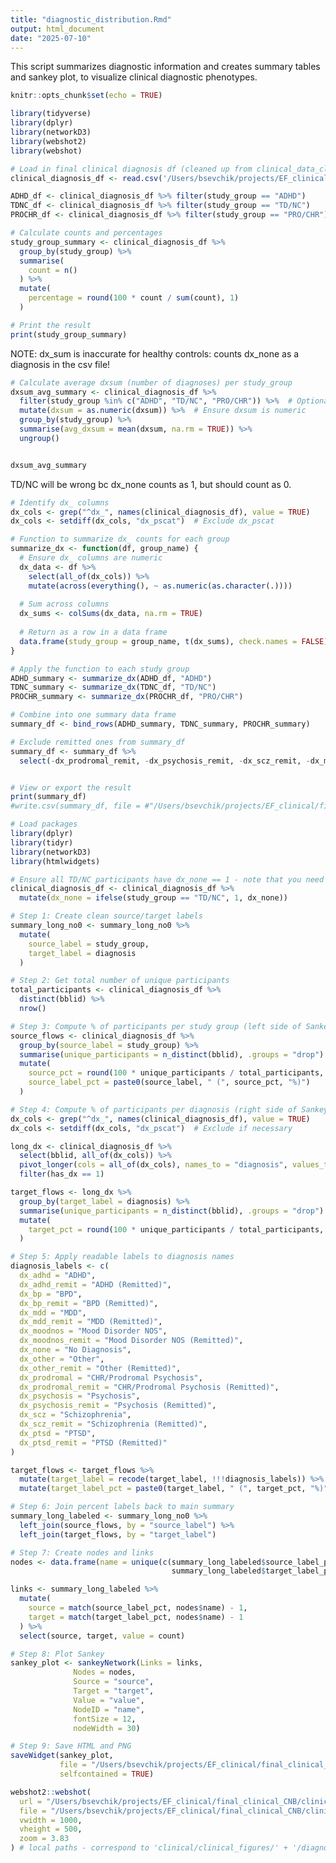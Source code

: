 ```yaml
---
title: "diagnostic_distribution.Rmd"
output: html_document
date: "2025-07-10"
---
```


This script summarizes diagnostic information and creates summary tables and sankey plot, to visualize clinical diagnostic phenotypes.

```r
knitr::opts_chunk$set(echo = TRUE)
```

```r
library(tidyverse)
library(dplyr)
library(networkD3)
library(webshot2)
library(webshot)
```

```r
# Load in final clinical diagnosis df (cleaned up from clinical_data_cleaning.Rmd script)
clinical_diagnosis_df <- read.csv('/Users/bsevchik/projects/EF_clinical/final_clinical_CNB/clinical/UPDATED_clinical_scanned_clean.csv') # local path

```


```r
ADHD_df <- clinical_diagnosis_df %>% filter(study_group == "ADHD")
TDNC_df <- clinical_diagnosis_df %>% filter(study_group == "TD/NC")
PROCHR_df <- clinical_diagnosis_df %>% filter(study_group == "PRO/CHR")

# Calculate counts and percentages
study_group_summary <- clinical_diagnosis_df %>%
  group_by(study_group) %>%
  summarise(
    count = n()
  ) %>%
  mutate(
    percentage = round(100 * count / sum(count), 1)
  )

# Print the result
print(study_group_summary)
```

NOTE: dx_sum is inaccurate for healthy controls: counts dx_none as a diagnosis in the csv file!

```r
# Calculate average dxsum (number of diagnoses) per study_group
dxsum_avg_summary <- clinical_diagnosis_df %>%
  filter(study_group %in% c("ADHD", "TD/NC", "PRO/CHR")) %>%  # Optional: ensure group validity
  mutate(dxsum = as.numeric(dxsum)) %>%  # Ensure dxsum is numeric
  group_by(study_group) %>%
  summarise(avg_dxsum = mean(dxsum, na.rm = TRUE)) %>%
  ungroup()


dxsum_avg_summary

```
TD/NC will be wrong bc dx_none counts as 1, but should count as 0.


```r

# Identify dx_ columns
dx_cols <- grep("^dx_", names(clinical_diagnosis_df), value = TRUE)
dx_cols <- setdiff(dx_cols, "dx_pscat")  # Exclude dx_pscat

# Function to summarize dx_ counts for each group
summarize_dx <- function(df, group_name) {
  # Ensure dx_ columns are numeric
  dx_data <- df %>%
    select(all_of(dx_cols)) %>%
    mutate(across(everything(), ~ as.numeric(as.character(.))))
  
  # Sum across columns
  dx_sums <- colSums(dx_data, na.rm = TRUE)
  
  # Return as a row in a data frame
  data.frame(study_group = group_name, t(dx_sums), check.names = FALSE)
}

# Apply the function to each study group
ADHD_summary <- summarize_dx(ADHD_df, "ADHD")
TDNC_summary <- summarize_dx(TDNC_df, "TD/NC")
PROCHR_summary <- summarize_dx(PROCHR_df, "PRO/CHR")

# Combine into one summary data frame
summary_df <- bind_rows(ADHD_summary, TDNC_summary, PROCHR_summary)

# Exclude remitted ones from summary_df
summary_df <- summary_df %>%
  select(-dx_prodromal_remit, -dx_psychosis_remit, -dx_scz_remit, -dx_moodnos_remit, -dx_mdd_remit, -dx_bp_remit, -dx_adhd_remit, -dx_ptsd_remit, -dx_other_remit)


# View or export the result
print(summary_df)
#write.csv(summary_df, file = #"/Users/bsevchik/projects/EF_clinical/final_clinical_CNB/clinical/diagnoses_wideform.csv", row.names = FALSE) # local path

```


```r

# Load packages
library(dplyr)
library(tidyr)
library(networkD3)
library(htmlwidgets)

# Ensure all TD/NC participants have dx_none == 1 - note that you need to do this manually bc some of them don't have dx_none == 1, likely bc they had a 1 for something not surveyed as part of EF!!
clinical_diagnosis_df <- clinical_diagnosis_df %>%
  mutate(dx_none = ifelse(study_group == "TD/NC", 1, dx_none))

# Step 1: Create clean source/target labels
summary_long_no0 <- summary_long_no0 %>%
  mutate(
    source_label = study_group,
    target_label = diagnosis
  )

# Step 2: Get total number of unique participants
total_participants <- clinical_diagnosis_df %>%
  distinct(bblid) %>%
  nrow()

# Step 3: Compute % of participants per study group (left side of Sankey)
source_flows <- clinical_diagnosis_df %>%
  group_by(source_label = study_group) %>%
  summarise(unique_participants = n_distinct(bblid), .groups = "drop") %>%
  mutate(
    source_pct = round(100 * unique_participants / total_participants, 1),
    source_label_pct = paste0(source_label, " (", source_pct, "%)")
  )

# Step 4: Compute % of participants per diagnosis (right side of Sankey)
dx_cols <- grep("^dx_", names(clinical_diagnosis_df), value = TRUE)
dx_cols <- setdiff(dx_cols, "dx_pscat")  # Exclude if necessary

long_dx <- clinical_diagnosis_df %>%
  select(bblid, all_of(dx_cols)) %>%
  pivot_longer(cols = all_of(dx_cols), names_to = "diagnosis", values_to = "has_dx") %>%
  filter(has_dx == 1)

target_flows <- long_dx %>%
  group_by(target_label = diagnosis) %>%
  summarise(unique_participants = n_distinct(bblid), .groups = "drop") %>%
  mutate(
    target_pct = round(100 * unique_participants / total_participants, 1)
  )

# Step 5: Apply readable labels to diagnosis names
diagnosis_labels <- c(
  dx_adhd = "ADHD",
  dx_adhd_remit = "ADHD (Remitted)",
  dx_bp = "BPD",
  dx_bp_remit = "BPD (Remitted)",
  dx_mdd = "MDD",
  dx_mdd_remit = "MDD (Remitted)",
  dx_moodnos = "Mood Disorder NOS",
  dx_moodnos_remit = "Mood Disorder NOS (Remitted)",
  dx_none = "No Diagnosis",
  dx_other = "Other",
  dx_other_remit = "Other (Remitted)",
  dx_prodromal = "CHR/Prodromal Psychosis",
  dx_prodromal_remit = "CHR/Prodromal Psychosis (Remitted)",
  dx_psychosis = "Psychosis",
  dx_psychosis_remit = "Psychosis (Remitted)",
  dx_scz = "Schizophrenia",
  dx_scz_remit = "Schizophrenia (Remitted)",
  dx_ptsd = "PTSD",
  dx_ptsd_remit = "PTSD (Remitted)"
)

target_flows <- target_flows %>%
  mutate(target_label = recode(target_label, !!!diagnosis_labels)) %>%
  mutate(target_label_pct = paste0(target_label, " (", target_pct, "%)"))

# Step 6: Join percent labels back to main summary
summary_long_labeled <- summary_long_no0 %>%
  left_join(source_flows, by = "source_label") %>%
  left_join(target_flows, by = "target_label")

# Step 7: Create nodes and links
nodes <- data.frame(name = unique(c(summary_long_labeled$source_label_pct,
                                    summary_long_labeled$target_label_pct)))

links <- summary_long_labeled %>%
  mutate(
    source = match(source_label_pct, nodes$name) - 1,
    target = match(target_label_pct, nodes$name) - 1
  ) %>%
  select(source, target, value = count)

# Step 8: Plot Sankey
sankey_plot <- sankeyNetwork(Links = links,
              Nodes = nodes,
              Source = "source",
              Target = "target",
              Value = "value",
              NodeID = "name",
              fontSize = 12,
              nodeWidth = 30)

# Step 9: Save HTML and PNG
saveWidget(sankey_plot,
           file = "/Users/bsevchik/projects/EF_clinical/final_clinical_CNB/clinical/diagnosis_sankey_plot_2.html",
           selfcontained = TRUE)

webshot2::webshot(
  url = "/Users/bsevchik/projects/EF_clinical/final_clinical_CNB/clinical/diagnosis_sankey_plot_2.html",
  file = "/Users/bsevchik/projects/EF_clinical/final_clinical_CNB/clinical/diagnosis_sankey_plot_2.png",
  vwidth = 1000,
  vheight = 500,
  zoom = 3.83
) # local paths - correspond to 'clinical/clinical_figures/' + '/diagnosis_sankey_plot.html' and + '/diagnosis_sankey_plot.png' in github folder


```






